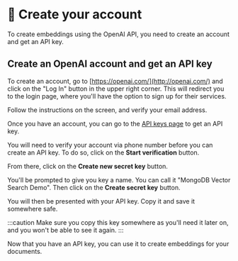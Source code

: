 
# 👐 Create your account

To create embeddings using the OpenAI API, you need to create an account and get an API key.

## Create an OpenAI account and get an API key

To create an account, go to [https://openai.com/](http://openai.com/) and click on the "Log In" button in the upper right corner. This will redirect you to the login page, where you'll have the option to sign up for their services.

<Screenshot src="img/screenshots/2-openai/2-create-account/1-signup.png" url="https://openai.com/" alt="The OpenAI signup page" />

Follow the instructions on the screen, and verify your email address.

Once you have an account, you can go to the [API keys page](https://platform.openai.com/account/api-keys) to get an API key.

You will need to verify your account via phone number before you can create an API key. To do so, click on the **Start verification** button.

<Screenshot src="img/screenshots/2-openai/2-create-account/2-verify.png" url="https://platform.openai.com/account/api-keys" alt="The OpenAI API keys page" />

From there, click on the **Create new secret key** button.

<Screenshot src="img/screenshots/2-openai/2-create-account/3-create-key.png" url="https://platform.openai.com/account/api-keys" alt="The OpenAI API keys page" />

You'll be prompted to give you key a name. You can call it "MongoDB Vector Search Demo". Then click on the **Create secret key** button.

You will then be presented with your API key. Copy it and save it somewhere safe.

<Screenshot src="img/screenshots/2-openai/2-create-account/4-api-key.png" url="https://platform.openai.com/account/api-keys" alt="The OpenAI API key" />

:::caution
Make sure you copy this key somewhere as you'll need it later on, and you won't be able to see it again.
:::

Now that you have an API key, you can use it to create embeddings for your documents.
